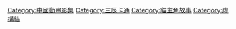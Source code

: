 [[Category:中國動畫影集|Category:中國動畫影集]]
[[Category:三辰卡通|Category:三辰卡通]]
[[Category:貓主角故事|Category:貓主角故事]]
[[Category:虛構貓|Category:虛構貓]]
